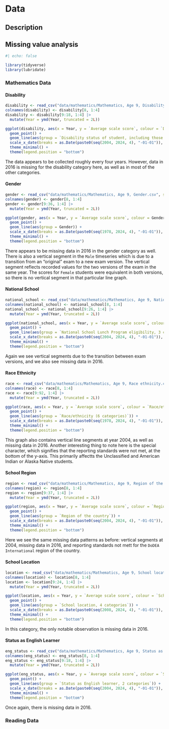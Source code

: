 # Data

## Description

## Missing value analysis

```r
#| echo: false

library(tidyverse)
library(lubridate)
```


### Mathematics Data

#### Disability
```r
disability <- read_csv("data/mathematics/Mathematics, Age 9, Disability sta.csv", show_col_types = FALSE)
colnames(disability) <- disability[8, 1:4]
disability <- disability[9:18, 1:4] |>
  mutate(Year = ymd(Year, truncated = 2L))

ggplot(disability, aes(x = Year, y = `Average scale score`, colour = `Disability status of student, including those with 504 plan`)) +
  geom_point() +
  geom_line(aes(group = `Disability status of student, including those with 504 plan`)) +
  scale_x_date(breaks = as.Date(paste0(seq(2004, 2024, 4), "-01-01")), date_labels = "%Y") +
  theme_minimal() + 
  theme(legend.position = "bottom")
```

The data appears to be collected roughly every four years. However, data in 2016 is missing for the disability category here, as well as in most of the other categories.

#### Gender
```r
gender <- read_csv("data/mathematics/Mathematics, Age 9, Gender.csv", show_col_types = FALSE)
colnames(gender) <- gender[8, 1:4]
gender <- gender[9:36, 1:4] |>
  mutate(Year = ymd(Year, truncated = 2L))

ggplot(gender, aes(x = Year, y = `Average scale score`, colour = Gender)) +
  geom_point() +
  geom_line(aes(group = Gender)) +
  scale_x_date(breaks = as.Date(paste0(seq(1978, 2024, 4), "-01-01")), date_labels = "%Y") +
  theme_minimal() + 
  theme(legend.position = "bottom")
```
There appears to be missing data in 2016 in the gender category as well. There is also a vertical segment in the `Male` timeseries which is due to a transition from an "original" exam to a new exam version. The vertical segment reflects recorded values for the two versions of the exam in the same year. The scores for `Female` students were equivalent in both versions, so there is no vertical segment in that particular line graph.


#### National School
```r
national_school <- read_csv("data/mathematics/Mathematics, Age 9, National School.csv", show_col_types = FALSE)
colnames(national_school) <- national_school[8, 1:4]
national_school <- national_school[9:26, 1:4] |>
  mutate(Year = ymd(Year, truncated = 2L))

ggplot(national_school, aes(x = Year, y = `Average scale score`, colour = `National School Lunch Program eligibility, 3 categories`)) +
  geom_point() +
  geom_line(aes(group = `National School Lunch Program eligibility, 3 categories`)) +
  scale_x_date(breaks = as.Date(paste0(seq(2004, 2024, 4), "-01-01")), date_labels = "%Y") +
  theme_minimal() + 
  theme(legend.position = "bottom")
```

Again we see vertical segments due to the transition between exam versions, and we also see missing data in 2016.

#### Race Ethnicity
```r
race <- read_csv("data/mathematics/Mathematics, Age 9, Race ethnicity.csv", show_col_types = FALSE)
colnames(race) <- race[8, 1:4]
race <- race[9:92, 1:4] |>
  mutate(Year = ymd(Year, truncated = 2L))

ggplot(race, aes(x = Year, y = `Average scale score`, colour = `Race/ethnicity (6 categories)`)) +
  geom_point() +
  geom_line(aes(group = `Race/ethnicity (6 categories)`)) +
  scale_x_date(breaks = as.Date(paste0(seq(1978, 2024, 4), "-01-01")), date_labels = "%Y") +
  theme_minimal() + 
  theme(legend.position = "bottom")
```
This graph also contains vertical line segments at year 2004, as well as missing data in 2016. Another interesting thing to note here is the special character, which signifies that the reporting standards were not met, at the bottom of the y-axis. This primarily affectts the Unclassified and American Indian or Alaska Native students.

#### School Region
```r
region <- read_csv("data/mathematics/Mathematics, Age 9, Region of the.csv", show_col_types = FALSE)
colnames(region) <- region[8, 1:4]
region <- region[9:37, 1:4] |>
  mutate(Year = ymd(Year, truncated = 2L))

ggplot(region, aes(x = Year, y = `Average scale score`, colour = `Region of the country`)) +
  geom_point() +
  geom_line(aes(group = `Region of the country`)) +
  scale_x_date(breaks = as.Date(paste0(seq(2004, 2024, 4), "-01-01")), date_labels = "%Y") +
  theme_minimal() + 
  theme(legend.position = "bottom")
```
Here we see the same missing data patterns as before: vertical segments at 2004, missing data in 2016, and reporting standards not mett for the `DoDEA International` region of the country.


#### School Location
```r
location <- read_csv("data/mathematics/Mathematics, Age 9, School location.csv", show_col_types = FALSE)
colnames(location) <- location[8, 1:4]
location <- location[9:24, 1:4] |>
  mutate(Year = ymd(Year, truncated = 2L))

ggplot(location, aes(x = Year, y = `Average scale score`, colour = `School location, 4 categories`)) +
  geom_point() +
  geom_line(aes(group = `School location, 4 categories`)) +
  scale_x_date(breaks = as.Date(paste0(seq(2008, 2024, 4), "-01-01")), date_labels = "%Y") +
  theme_minimal() + 
  theme(legend.position = "bottom")
```
In this category, the only notable observation is missing data in 2016.

#### Status as English Learner
```r
eng_status <- read_csv("data/mathematics/Mathematics, Age 9, Status as Engl.csv", show_col_types = FALSE)
colnames(eng_status) <- eng_status[8, 1:4]
eng_status <- eng_status[9:18, 1:4] |>
  mutate(Year = ymd(Year, truncated = 2L))

ggplot(eng_status, aes(x = Year, y = `Average scale score`, colour = `Status as English learner, 2 categories`)) +
  geom_point() +
  geom_line(aes(group = `Status as English learner, 2 categories`)) +
  scale_x_date(breaks = as.Date(paste0(seq(2004, 2024, 4), "-01-01")), date_labels = "%Y") +
  theme_minimal() + 
  theme(legend.position = "bottom")
```
Once again, there is missing data in 2016.

### Reading Data

